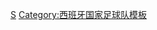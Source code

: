 {{国家队
 | name      = 2008年歐洲足球錦標賽西班牙參賽名單
 | bg        = #db000d
 | fg        = #fbea0e
 | bordercolor = #000030
 | country   = 西班牙
 | flag      = Spain
 | comp link = 2008年欧洲足球锦标赛
 | comp      = 2008年-{zh-hans:欧洲足球锦标赛;zh-hk:歐洲國家盃;zh-tw:歐洲足球錦標賽;}-（第二次夺冠）
 | p1        = [[伊克尔·卡西利亚斯|-{zh-hans:卡西利亚斯;zh-hk:卡斯拿斯;zh-tw:卡西亞斯;}-]] [[File:Captain sports.svg|10px|link=隊長 (足球)|alt=队长]]
 | p2        = [[魯爾·艾比奧爾|-{zh-hans:阿尔比奥尔;zh-hk:艾比奧爾;zh-tw:阿爾比奧;}-]]
 | p3        = [[费尔南多·纳瓦罗|-{zh-hans:纳瓦罗;zh-hk:拿華路;zh-tw:納瓦羅;}-]]
 | p4        = [[卡洛斯·马切纳|-{zh-hans:马切纳;zh-hk:馬真拿;zh-tw:馬切納;}-]]
 | p5        = [[卡莱斯·普约尔|-{zh-hans:普约尔;zh-hk:佩奧爾;zh-tw:普約爾;}-]]
 | p6        = [[安德烈斯·伊涅斯塔|-{zh-hans:伊涅斯塔;zh-hk:恩尼斯達;zh-tw:伊涅斯達;}-]]
 | p7        = [[大卫·比利亚|-{zh-hans:大卫·比利亚;zh-hk:大衛·韋拿;zh-tw:大衛·比亞;}-]]
 | p8        = [[哈維|-{zh-hans:哈维;zh-hk:沙維;zh-tw:哈維;}-]]
 | p9        = [[費蘭度·托利斯|-{zh-hans:费尔南多·托雷斯;zh-hk:費蘭度·托利斯;zh-tw:費南多·托雷斯;}-]]
 | p10       = [[塞斯克·法比加斯|-{zh-hans:法布雷加斯;zh-hk:法比加斯;zh-tw:法布雷加斯;}-]]
 | p11       = [[霍安·卡普德维拉|-{zh-hans:卡普德维拉;zh-hk:卡迪維拿;zh-tw:卡普德比拉;}-]]
 | p12       = [[辛蒂·卡索拉|-{zh-hans:卡索拉;zh-hk:辛迪·卡蘇拿;zh-tw:卡佐拉;}-]]
 | p13       = [[安德雷斯·帕洛普|-{zh-hans:帕洛普;zh-hk:柏立;zh-tw:帕洛普;}-]]
 | p14       = [[沙比·阿朗素|-{zh-hans:哈维·阿隆索;zh-hk:沙比·阿朗素;zh-tw:哈維·阿隆索;}-]]
 | p15       = [[塞尔希奥·拉莫斯|-{zh-hans:塞尔希奥·拉莫斯;zh-hk:沙治奧·拉莫斯;zh-tw:塞爾希奧·拉莫斯;}-]]
 | p16       = [[沙治奧·加西亞 (足球運動員)|-{zh-hans:塞尔希奥·加西亚;zh-hk:沙治奧·加西亞;zh-tw:塞爾希奧·加西亞;}-]]
 | p17       = [[丹尼·古爾沙|-{zh-hans:古伊萨;zh-hk:古爾沙;zh-tw:古伊薩;}-]]
 | p18       = [[艾華路·艾比路亞|-{zh-hans:阿贝罗阿;zh-hk:艾比路亞;zh-tw:阿貝羅阿;}-]]
 | p19       = [[马科斯·塞纳|-{zh-hans:塞纳;zh-hk:辛拿;zh-tw:塞納;}-]]
 | p20       = [[胡安·古铁雷斯·莫雷诺|-{zh-hans:华尼托;zh-hk:桑尼圖;zh-tw:華尼托;}-]]
 | p21       = [[大衛·席爾瓦|-{zh-hans:大卫·席尔瓦;zh-hk:大衛·施華;zh-tw:大衛·席爾瓦;}-]]
 | p22       = [[鲁本·德拉雷德|-{zh-hans:德拉雷德;zh-hk:迪拿列特;zh-tw:德拉雷德;}-]]
 | p23       = [[佩佩·雷纳|-{zh-hans:雷纳;zh-hk:連拿;zh-tw:雷納;}-]]
 | coach     = [[路易斯·阿拉贡内斯|-{zh-hans:阿拉贡内斯;zh-hk:阿拉干尼斯;zh-tw:阿拉貢內斯;}-]]
}}<noinclude>
[[Category:2008年歐洲足球錦標賽參賽名單模板|S]]
[[Category:西班牙国家足球队模板]]
</noinclude>